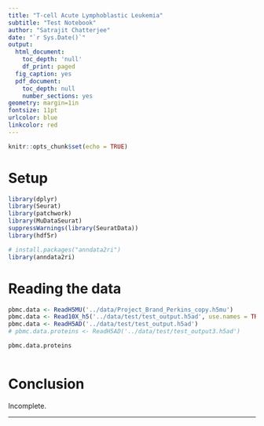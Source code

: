 ```yaml
---
title: "T-cell Acute Lymphoblastic Leukemia"
subtitle: "Test Notebook"
author: "Satrajit Chatterjee"
date: "`r Sys.Date()`"
output:
  html_document:
    toc_depth: 'null'
    df_print: paged
  fig_caption: yes
  pdf_document:
    toc_depth: null
    number_sections: yes
geometry: margin=1in
fontsize: 11pt
urlcolor: blue
linkcolor: red
---
```


\definecolor{tcol}{HTML}{0000FF}
\definecolor{green}{HTML}{005500}


```r
knitr::opts_chunk$set(echo = TRUE)
```

# Setup

```r
library(dplyr)
library(Seurat)
library(patchwork)
library(MuDataSeurat)
suppressWarnings(library(SeuratData))
library(hdf5r)

# install.packages("anndata2ri")
library(anndata2ri)
```

# Reading the data

```r
pbmc.data <- ReadH5MU('../data/Project_Brand_Perkins_copy.h5mu')
pbmc.data <- Read10X_h5('../data/test/test_output.h5ad', use.names = TRUE)
pbmc.data <- ReadH5AD('../data/test/test_output.h5ad')
# pbmc.data.proteins <- ReadH5AD('../data/test/test_output3.h5ad')
```

```r
pbmc.data.proteins
```

```r

```


# Conclusion

Incomplete. 

---
